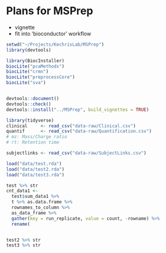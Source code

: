 
# Plans for MSPrep


- vignette
- fit into 'bioconductor' workflow


```r

setwd("~/Projects/KechrisLab/MSPrep")
library(devtools)

library(BiocInstaller)
biocLite("pcaMethods")
biocLite("crmn")
biocLite("preprocessCore")
biocLite("sva")


devtools::document()
devtools::check()
devtools::install("../MSPrep", build_vignettes = TRUE)

```


```r
library(tidyverse)
clinical     <- read_csv("data-raw/Clinical.csv")
quantif      <- read_csv("data-raw/Quantification.csv")
# mz: Mass/Charge ratio
# rt: Retention time

subjectlinks <- read_csv("data-raw/SubjectLinks.csv")

load("data/test.rda")
load("data/test2.rda")
load("data/test3.rda")

test %>% str
cnt_data1 <-
  test$sum_data1 %>%
  t %>% as.data.frame %>%
  rownames_to_column %>%
  as_data_frame %>%
  gather(key = run_replicate, value = count, -rowname) %>%
  rename(


test2 %>% str
test3 %>% str

```


